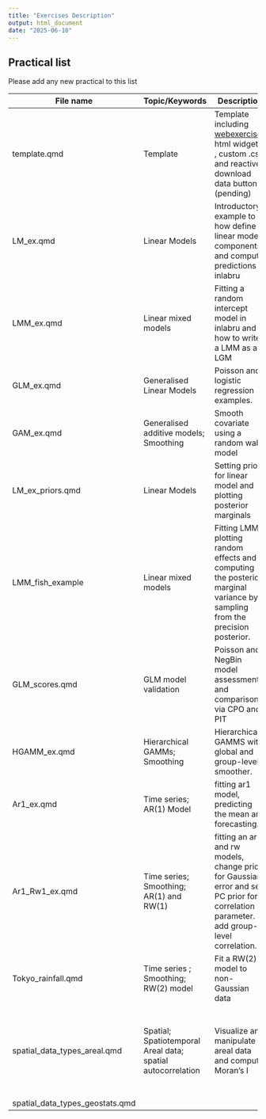 ```yaml
---
title: "Exercises Description"
output: html_document
date: "2025-06-10"
---
```


## Practical list

Please add any new practical to this list

| File name | Topic/Keywords | Description | Data type |
|----|----|----|----|
| template.qmd | Template | Template including [webexercises](https://psyteachr.github.io/webexercises/) html widgets , custom .css and reactive download data buttons (pending) | Test Data |
| LM_ex.qmd | Linear Models | Introductory example to how define linear model components and compute predictions in inlabru | Simulated Data |
| LMM_ex.qmd | Linear mixed models | Fitting a random intercept model in inlabru and how to write a LMM as a LGM | Simulated Data |
| GLM_ex.qmd | Generalised Linear Models | Poisson and logistic regression examples. | Simulated Data |
| GAM_ex.qmd | Generalised additive models; Smoothing | Smooth covariate using a random walk model | Simulated Data |
| LM_ex_priors.qmd | Linear Models | Setting priors for linear model and plotting posterior marginals | Simulated Data |
| LMM_fish_example | Linear mixed models | Fitting LMM, plotting random effects and computing the posterior marginal variance by sampling from the precision posterior. | Real Data - Pygmy Whitefish data subset from the `FSAdata` R package |
| GLM_scores.qmd | GLM model validation | Poisson and NegBin model assessment and comparison via CPO and PIT | Real Data - Satellite crabs data set |
| HGAMM_ex.qmd | Hierarchical GAMMs; Smoothing | Hierarchical GAMMS with global and group-level smoother. | Real Data - bioluminiscence sources in the northeast Atlantic Ocean. |
| Ar1_ex.qmd | Time series; AR(1) Model | fitting ar1 model, predicting the mean and forecasting. | Simulated Data |
| Ar1_Rw1_ex.qmd | Time series; Smoothing; AR(1) and RW(1) | fitting an ar and rw models, change prior for Gaussian error and set PC prior for correlation parameter. add group-level correlation. | Real Data - water height levels in `greatlakes` dataset from `DAAG` library. |
| Tokyo_rainfall.qmd | Time series ; Smoothing; RW(2) model | Fit a RW(2) model to non-Gaussian data | Real Data - `Tokyo` rainfall data from `INLA` |
| spatial_data_types_areal.qmd | Spatial; Spatiotemporal Areal data; spatial autocorrelation | Visualize and manipulate areal data and compute Moran's I | Real Data - Respiratory hospitalisation & air pollution (`pollutionhealthdata)` for the Greater Glasgow IZ regions (`GGHB.IZ)` from `CARBayesdata` package |
| spatial_data_types_geostats.qmd |  |  |  |
